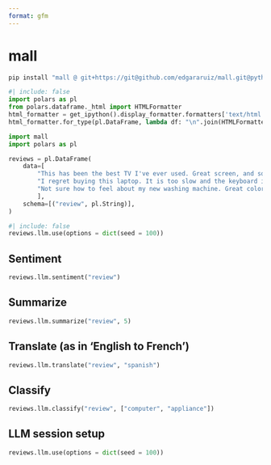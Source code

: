 ```yaml
---
format: gfm
---
```


# mall

```python
pip install "mall @ git+https://git@github.com/edgararuiz/mall.git@python#subdirectory=python"
```

```python
#| include: false
import polars as pl
from polars.dataframe._html import HTMLFormatter
html_formatter = get_ipython().display_formatter.formatters['text/html']
html_formatter.for_type(pl.DataFrame, lambda df: "\n".join(HTMLFormatter(df).render()))
```


```python
import mall 
import polars as pl

reviews = pl.DataFrame(
    data=[
        "This has been the best TV I've ever used. Great screen, and sound.", 
        "I regret buying this laptop. It is too slow and the keyboard is too noisy",
        "Not sure how to feel about my new washing machine. Great color, but hard to figure"
        ],
    schema=[("review", pl.String)],
)
```

```python
#| include: false
reviews.llm.use(options = dict(seed = 100))
```

## Sentiment

```python
reviews.llm.sentiment("review")
```

## Summarize

```python
reviews.llm.summarize("review", 5)
```

## Translate (as in 'English to French')

```python
reviews.llm.translate("review", "spanish")
```

## Classify

```python
reviews.llm.classify("review", ["computer", "appliance"])
```

## LLM session setup

```python
reviews.llm.use(options = dict(seed = 100))
```
